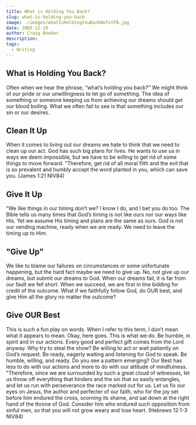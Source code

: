 ```yaml
---
title: What is Holding You Back?
slug: what-is-holding-you-back
image: ./images/whatIsHoldingYouBackNoTxtFB.jpg
date: 2005-12-19
author: Craig Booker
description:
tags:
  - Writing
---
```


## What is Holding You Back?

Often when we hear the phrase, “what’s holding you back?” We might think of our pride or our unwillingness to let go of something. The idea of something or someone keeping us from achieving our dreams should get our blood boiling. What we often fail to see is that something includes our sin or our desires.

## Clean It Up

When it comes to living out our dreams we hate to think that we need to clean up our act. God has such big plans for lives. He wants to use us in ways we deem impossible, but we have to be willing to get rid of some things to move forward. "Therefore, get rid of all moral filth and the evil that is so prevalent and humbly accept the word planted in you, which can save you. (James 1:21 NIV84)

## Give It Up

"We like things in our timing don’t we? I know I do, and I bet you do too. The Bible tells us many times that God’s timing is not like ours nor our ways like His. Yet we assume His timing and plans are the same as ours. God is not our vending machine, ready when we are ready. We need to leave the timing up to Him.

## "Give Up"

We like to blame our failures on circumstances or some unfortunate happening, but the hard fact maybe we need to give up. No, not give up our dreams, but submit our dreams to God. When our dreams fail, it is far from our fault we fell short. When we succeed, we are first in line bidding for credit of the outcome. What if we faithfully follow God, do OUR best, and give Him all the glory no matter the outcome?

## Give OUR Best

This is such a fun play on words. When I refer to this term, I don’t mean what it appears to mean. Okay, here goes. This is what we do. Be humble, in spirit and in our actions. Every good and perfect gift comes from the Lord anyway. Why try to steal the show? Be willing to act or wait patiently on God’s request. Be ready, eagerly waiting and listening for God to speak. Be humble, willing, and ready. Do you see a pattern emerging? Our Best has less to do with our actions and more to do with our attitude of mindfulness. "Therefore, since we are surrounded by such a great cloud of witnesses, let us throw off everything that hinders and the sin that so easily entangles, and let us run with perseverance the race marked out for us. Let us fix our eyes on Jesus, the author and perfecter of our faith, who for the joy set before him endured the cross, scorning its shame, and sat down at the right hand of the throne of God. Consider him who endured such opposition from sinful men, so that you will not grow weary and lose heart. (Hebrews 12:1-3 NIV84)

